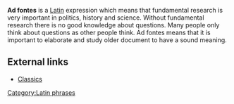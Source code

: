 '''Ad fontes''' is a [[Latin language|Latin]] expression which means that fundamental research is very important in politics, history and science. Without fundamental research there is no good knowledge about questions. Many people only think about questions as other people think. Ad fontes means that it is important to elaborate and study older document to have a sound meaning.

==External links ==
*[http://www.thelatinlibrary.com/classics Classics]

{{vocab-stub}}
[[Category:Latin phrases]]